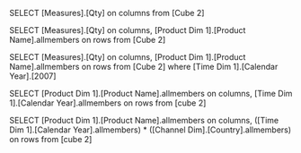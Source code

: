 SELECT [Measures].[Qty] on columns
from [Cube 2]

SELECT [Measures].[Qty] on columns,
[Product Dim 1].[Product Name].allmembers on rows
from [Cube 2]

SELECT [Measures].[Qty] on columns,
[Product Dim 1].[Product Name].allmembers on rows
from [Cube 2]
where [Time Dim 1].[Calendar Year].[2007]

SELECT [Product Dim 1].[Product Name].allmembers on columns,
[Time Dim 1].[Calendar Year].allmembers on rows
from [cube 2]

SELECT [Product Dim 1].[Product Name].allmembers on columns,
([Time Dim 1].[Calendar Year].allmembers) * ([Channel Dim].[Country].allmembers) on rows
from [cube 2] 

